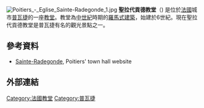 [[File:Poitiers_-_Eglise_Sainte-Radegonde_1.jpg|thumb]]
'''聖拉代貢德教堂'''（{{lang-fr| Radegonde}}) 是位於[[法國|法國]]城市[[普瓦捷|普瓦捷]]的一座[[教堂|教堂]]。教堂為[[中世紀|中世紀]]時期的[[羅馬式建築|羅馬式建築]]，始建於6世紀。現在聖拉代貢德教堂是普瓦捷有名的觀光景點之一。
== 參考資料 ==
*[http://www.mairie-poitiers.fr/rubriques/aa/pageA.php?id_titre=75&rubrique_menu=3.3&langue=fr Sainte-Radegonde], Poitiers' town hall website {{fr icon}}
==外部連結==
{{commons category|Église Sainte-Radegonde de Poitiers}}
[[Category:法國教堂|Category:法國教堂]]
[[Category:普瓦捷|Category:普瓦捷]]